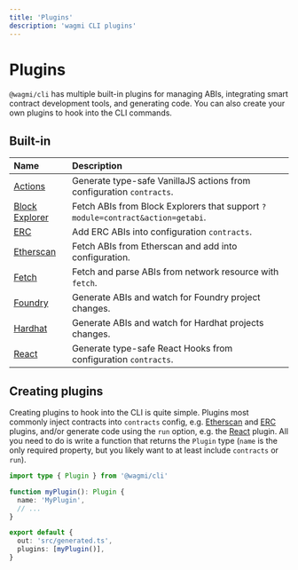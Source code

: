 ```yaml
---
title: 'Plugins'
description: 'wagmi CLI plugins'
---
```


# Plugins

`@wagmi/cli` has multiple built-in plugins for managing ABIs, integrating smart contract development tools, and generating code. You can also create your own plugins to hook into the CLI commands.

## Built-in

| Name                                         | Description                                                                    |
| :------------------------------------------- | :----------------------------------------------------------------------------- |
| [Actions](/cli/plugins/actions)              | Generate type-safe VanillaJS actions from configuration `contracts`.           |
| [Block Explorer](/cli/plugins/blockExplorer) | Fetch ABIs from Block Explorers that support `?module=contract&action=getabi`. |
| [ERC](/cli/plugins/erc)                      | Add ERC ABIs into configuration `contracts`.                                   |
| [Etherscan](/cli/plugins/etherscan)          | Fetch ABIs from Etherscan and add into configuration.                          |
| [Fetch](/cli/plugins/fetch)                  | Fetch and parse ABIs from network resource with `fetch`.                       |
| [Foundry](/cli/plugins/foundry)              | Generate ABIs and watch for Foundry project changes.                           |
| [Hardhat](/cli/plugins/hardhat)              | Generate ABIs and watch for Hardhat projects changes.                          |
| [React](/cli/plugins/react)                  | Generate type-safe React Hooks from configuration `contracts`.                 |

## Creating plugins

Creating plugins to hook into the CLI is quite simple. Plugins most commonly inject contracts into `contracts` config, e.g. [Etherscan](/cli/plugins/etherscan) and [ERC](/cli/plugins/erc) plugins, and/or generate code using the `run` option, e.g. the [React](/cli/plugins/react) plugin. All you need to do is write a function that returns the `Plugin` type (`name` is the only required property, but you likely want to at least include `contracts` or `run`).


```ts filename="wagmi.config.ts"
import type { Plugin } from '@wagmi/cli'

function myPlugin(): Plugin {
  name: 'MyPlugin',
  // ...
}

export default {
  out: 'src/generated.ts',
  plugins: [myPlugin()],
}
```
